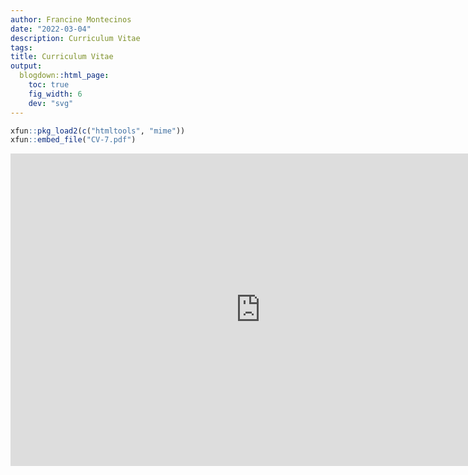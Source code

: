 ```yaml
---
author: Francine Montecinos
date: "2022-03-04"
description: Curriculum Vitae
tags:
title: Curriculum Vitae
output:
  blogdown::html_page:
    toc: true
    fig_width: 6
    dev: "svg"
---
```


```r
xfun::pkg_load2(c("htmltools", "mime"))
xfun::embed_file("CV-7.pdf")
```

<body>
    <center>
        <embed src=
"https://www.docdroid.net/file/download/TQaLbZa/cv-7-pdf.pdf" 
               width="800"
               height="500">
    </center>
</body>



